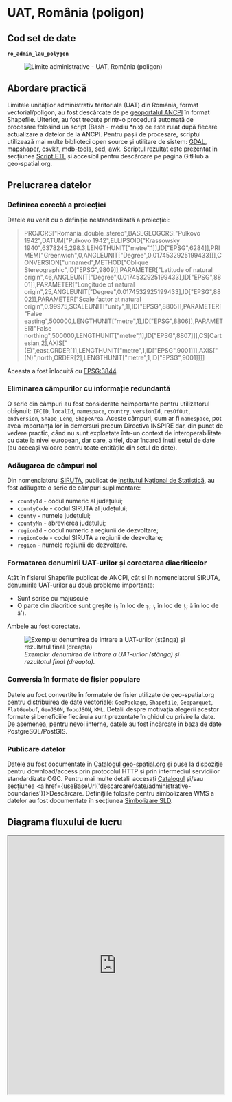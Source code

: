 
# UAT, România (poligon)

## Cod set de date

**`ro_admin_lau_polygon`**

<figure style={{ textAlign: "center" }}>
  <img src={useBaseUrl('https://services.geo-spatial.org/data/thumbnails/administrative-boundaries/lau/ro-admin-lau-polygon.svg')} alt="Limite administrative - UAT, România (poligon)" />
</figure>

## Abordare practică

Limitele unităților administrativ teritoriale (UAT) din România, format vectorial/poligon, au fost descărcate de pe [geoportalul ANCPI](https://geoportal.ancpi.ro/portal/apps/webappviewer/index.html?id=faeba2d173374445b1f13512bd477bb2) în format Shapefile. Ulterior, au fost trecute printr-o procedură automată de procesare folosind un script (Bash - mediu *nix) ce este rulat după fiecare actualizare a datelor de la ANCPI. Pentru pașii de procesare, scriptul utilizează mai multe biblioteci open source și utilitare de sistem: [GDAL](https://gdal.org), [mapshaper](https://mapshaper.org/), [csvkit](https://csvkit.readthedocs.io/en/latest/), [mdb-tools](https://mdbtools.github.io/), [sed](https://www.gnu.org/software/sed/manual/sed.html), [awk](https://www.gnu.org/software/gawk/manual/gawk.html). Scriptul rezultat este prezentat în secțiunea [Script ETL](#script-etl) și accesibil pentru descărcare pe pagina GitHub a geo-spatial.org.

## Prelucrarea datelor

### Definirea corectă a proiecției

Datele au venit cu o definiție nestandardizată a proiecției:

>PROJCRS["Romania_double_stereo",BASEGEOGCRS["Pulkovo 1942",DATUM["Pulkovo 1942",ELLIPSOID["Krassowsky 1940",6378245,298.3,LENGTHUNIT["metre",1]],ID["EPSG",6284]],PRIMEM["Greenwich",0,ANGLEUNIT["Degree",0.0174532925199433]]],CONVERSION["unnamed",METHOD["Oblique Stereographic",ID["EPSG",9809]],PARAMETER["Latitude of natural origin",46,ANGLEUNIT["Degree",0.0174532925199433],ID["EPSG",8801]],PARAMETER["Longitude of natural origin",25,ANGLEUNIT["Degree",0.0174532925199433],ID["EPSG",8802]],PARAMETER["Scale factor at natural origin",0.99975,SCALEUNIT["unity",1],ID["EPSG",8805]],PARAMETER["False easting",500000,LENGTHUNIT["metre",1],ID["EPSG",8806]],PARAMETER["False northing",500000,LENGTHUNIT["metre",1],ID["EPSG",8807]]],CS[Cartesian,2],AXIS["(E)",east,ORDER[1],LENGTHUNIT["metre",1,ID["EPSG",9001]]],AXIS["(N)",north,ORDER[2],LENGTHUNIT["metre",1,ID["EPSG",9001]]]]

Aceasta a fost înlocuită cu [EPSG:3844](https://epsg.io/3844).

### Eliminarea câmpurilor cu informație redundantă

O serie din câmpuri au fost considerate neimportante pentru utilizatorul obișnuit: `IFCID`, `localId`, `namespace`, `country`, `versionId`, `resOfOut`, `endVersion`, `Shape_Leng`, `ShapeArea`. Aceste câmpuri, cum ar fi `namespace`, pot avea importanța lor în demersuri precum Directiva INSPIRE dar, din punct de vedere practic, când nu sunt exploatate într-un context de interoperabilitate cu date la nivel european, dar care, altfel, doar încarcă inutil setul de date (au aceeași valoare pentru toate entitățile din setul de date).

### Adăugarea de câmpuri noi

Din nomenclatorul [SIRUTA](http://80.96.186.4:81/senin/classifications.htm), publicat de [Institutul Național de Statistică](https://insse.ro), au fost adăugate o serie de câmpuri suplimentare:

* `countyId` - codul numeric al județului;
* `countyCode` - codul SIRUTA al județului;
* `county` - numele județului;
* `countyMn` - abrevierea județului;
* `regionId` - codul numeric a regiunii de dezvoltare;
* `regionCode` - codul SIRUTA a regiunii de dezvoltare;
* `region` - numele regiunii de dezvoltare.

### Formatarea denumirii UAT-urilor și corectarea diacriticelor

Atât în fișierul Shapefile publicat de ANCPI, cât și în nomenclatorul SIRUTA, denumirile UAT-urilor au două probleme importante:

* Sunt scrise cu majuscule
* O parte din diacritice sunt greșite (`ş` în loc de `ș`; `ţ` în loc de `ț`; `ã` în loc de `ă`').

Ambele au fost corectate.

<figure style={{ textAlign: "center" }}>
  <img src={useBaseUrl('/img/ghiduri/procesari-etl/administrative-boundaries/corectare-denumiri-uat.jpg')} alt="Exemplu: denumirea de intrare a UAT-urilor (stânga) și rezultatul final (dreapta)" />
  <figcaption><em>Exemplu: denumirea de intrare a UAT-urilor (stânga) și rezultatul final (dreapta).</em></figcaption>
</figure>

### Conversia în formate de fișier populare

Datele au foct convertite în formatele de fișier utilizate de geo-spatial.org pentru distribuirea de date vectoriale: `GeoPackage`, `Shapefile`, `Geoparquet`, `FlatGeobuf`, `GeoJSON`, `TopoJSON`, `KML`. Detalii despre motivația alegerii acestor formate și beneficiile fiecăruia sunt prezentate în ghidul cu privire la date. De asemenea, pentru nevoi interne, datele au fost încărcate în baza de date PostgreSQL/PostGIS.

### Publicare datelor

Datele au fost documentate în [Catalogul geo-spatial.org](https://services.geo-spatial.org/geonetwork/srv/eng/catalog.search#/metadata/5d90a442-0659-4ad9-9af1-9b890b2ff0c8) și puse la dispoziție pentru download/access prin protocolul HTTP și prin intermediul serviciilor standardizate OGC. Pentru mai multe detalii accesați [Catalogul](https://services.geo-spatial.org/geonetwork/srv/eng/catalog.search#/metadata/5d90a442-0659-4ad9-9af1-9b890b2ff0c8) și/sau secțiunea <a href={useBaseUrl('descarcare/date/administrative-boundaries')}>Descărcare</a>. Definițiile folosite pentru simbolizarea WMS a datelor au fost documentate în secțiunea [Simbolizare SLD](#simbolizare-sld).

## Diagrama fluxului de lucru

<iframe
  src="http://localhost/jsoncrack/editor/?json=http://localhost/test.json"
  width="100%"
  height="600"
  style={{ border: '1px solid #ccc', borderRadius: '8px' }}
  loading="lazy"
/>

<a
  href="https://geo-spatial.org/jsoncrack/editor/?json=https://geo-spatial.org/json-etl/etl_ro_admin_lau_polygon.json"
  target="_blank"
  rel="noopener noreferrer"
>
  Deschide diagrama într-o pagină separată <i className="fa fa-external-link-alt" style={{ marginLeft: '0.3rem' }}></i>
</a>

## Script ETL

```bash title="procesare_limite_uat.sh"
#!/usr/bin/zsh

##############################################################################################################
#🛠 Publicare/actualizare UAT polygon
##############################################################################################################

#🎛 configurații

#🕹 activare mediu Anaconda cu bibliotecile necesare pentru procesare
source /home/ubuntu/anaconda3/etc/profile.d/conda.sh
conda activate geo

#🚏 definire căi date
ins_data_path="/storage/volumes/geoserver-1-storage/brute/institutii_romania/ins/siruta"
ancpi_data_path="/storage/volumes/geoserver-1-storage/brute/institutii_romania/ancpi/limite_administrative"
lau_data_path="/storage/volumes/geoserver-1-storage/administrative_boundaries/lau"
tmp_data_path="/storage/volumes/geoserver-1-storage/tmp"

#⚙️ PostGIS
pg_host="localhost"
pg_port=5432
pg_user="user"
pg_db="geospatial"
pg_pass="pass"
pg_schema="romania"

#⚙️ GeoServer
gs_url="http://localhost:8080/geoserver"
gs_user="user"
gs_pass="pass"
gs_workspace="administrative-boundaries"
gs_store="administrative-boundaries"
gs_layer_title="Limite administrative - UAT, România (poligon)"
gs_layer_abstract="Acest set de date conține limitele oficiale ale unităților administrativ teritoriale (UAT) din România, în format vectorial de tip poligon, procesat de comunitatea geo-spatial.org pe baza datelor publice furnizate de Agenția Națională de Cadastru și Publicitate Imobiliară. Versiunea curentă reflectă organizarea administrativ-teritorială valabilă în România anulului 2025."
gs_layer_keywords=("România" "UAT" "limite administrative" "vector" "poligon")
gs_layer_metadata_link="https://services.geo-spatial.org/geonetwork/srv/eng/catalog.search#/metadata/5d90a442-0659-4ad9-9af1-9b890b2ff0c8"
gs_layer_style="administrative-boundaries:ro_admin_lau_polygon_labels"
gs_layer_secondary_style="administrative-boundaries:ro_admin_lau_polygon"

#⚙️ Date
layer_name="ro_admin_lau_polygon"

echo "
🛠 Procesare UAT poligon
 "

echo "💾 Încărcare date în SQLite"

#💾 încărcare SHP ANCPI în SQLite
ogr2ogr  -of "SQLite" -a_srs "EPSG:3844" -lco LAUNDER=NO ${tmp_data_path}/uat.db ${ancpi_data_path}/Unitate_administrativa_UAT.shp

#💾 încărcare tabel regiuni de dezvoltare în SQLite
csvsql --db sqlite:///${tmp_data_path}/uat.db --insert ${ins_data_path}/siruta_zone.csv

#💾 încărcare tabel județe în SQLite
csvsql --db sqlite:///${tmp_data_path}/uat.db --insert ${ins_data_path}/siruta_judete.csv

#💾 conversie MDB în CSV
mdb-export ${ins_data_path}/siruta.mdb siruta_rez > ${tmp_data_path}/siruta.csv

#💾 formatare CSV: se elimină câmpurile nerelevante (FSJ, FS2, FS3, fictiv); se formatează câmpurile de tip text ca "lowercase"; se convertesc câmpurile SIRUTA, CODP și SIRSUP din notarea științifică în format integer
awk -F, 'BEGIN{printf("%s,%s,%s,%s,%s,%s,%s,%s,%s,%s,%s\n","siruta","denloc","codp","jud","sirsup","tip","niv","med","regiune","fsl", "rang")} NR>1{printf("%.0f,%s,%.0f,%d,%.0f,%d,%d,%s,%d,%s,%s\n",$1,tolower($2),$3,$4,$5,$6,$7,$8,$9,$13,$14)}' ${tmp_data_path}/siruta.csv > ${tmp_data_path}/siruta_corectat.csv

#💾 înlocuire diacritice incorecte ("ș" și "ț" din sedilă în virgulă; se corectează "ă")
sed -i -e 's/ş/ș/g' -e 's/ţ/ț/g' -e 's/ã/ă/g' ${tmp_data_path}/siruta_corectat.csv

#💾 conversie cîmpuri de tip text din "lowercase" în "titlecase" - este exceptat primul rînd, cel cu numele de coloane
sed -i '2,$s/.*/\L&/; 2,$s/[a-z]*/\u&/g' ${tmp_data_path}/siruta_corectat.csv

#💾 înlocuire prepoziții folosite în numele de localități din "titlecase" înapoi în "lowercase"
sed -i -e 's/ De / de /g' -e 's/ Din / din /g' -e 's/ La / la /g' -e 's/ Pe / pe /g' -e 's/ Cu / cu /g' -e 's/ Lui / lui /g' -e 's/ Cel / cel /g' -e 's/ Sub / sub /g' -e 's/ In / în /g' -e 's/ ii/ II/g' -e 's/Municipiul //g' -e 's/Oraș //g' ${tmp_data_path}/siruta_corectat.csv

#💾 încărcare tabel SIRUTA în SQLITE
csvsql --db sqlite:///${tmp_data_path}/uat.db --insert ${tmp_data_path}/siruta_corectat.csv

#💾 creare fișier final în SQLITE prin unirea datele originale optimizate (ex: câmpurile redundante eliminate) cu cele din tabelele SIRUTA
ogr2ogr -of "SQLite" -append -dsco SPATIALITE=YES -lco LAUNDER=NO -a_srs EPSG:3844 -nln ro_admin_lau_polygon -sql "SELECT CAST(a.natCode AS INTEGER) AS natCode, b.denloc AS name, a.natLevName AS natLevName, CAST(c.jud AS INTEGER) AS countyId, CAST(c.siruta AS INTEGER) AS countyCode, c.denj AS county, c.mnemonic AS countyMn, CAST(d.zona AS INTEGER) AS regionId, CAST(d.siruta AS INTEGER) AS regionCode, d.denzona AS region, a.beginvers AS version, a.GEOMETRY FROM Unitate_administrativa_UAT AS a LEFT JOIN siruta_corectat AS b ON (a.natcode = b.siruta) LEFT JOIN siruta_judete AS c ON (c.jud=b.jud) LEFT JOIN siruta_zone AS d ON (c.zona=d.zona)" ${tmp_data_path}/uat.db ${tmp_data_path}/uat.db

#💾 creare versiune GeoPackage
echo "💾 creare versiune GeoPackage"
if [ -f ${lau_data_path}/ro_admin_lau_polygon.gpkg ]; then
    rm ${lau_data_path}/ro_admin_lau_polygon.gpkg
fi
ogr2ogr -of GPKG -lco FID=id -a_srs EPSG:3844 -nln ro_admin_lau_polygon -dialect sqlite -sql "SELECT GEOMETRY AS geometry, * FROM ro_admin_lau_polygon" ${lau_data_path}/ro_admin_lau_polygon.gpkg ${tmp_data_path}/uat.db

#💾 creare fișiere Esri Shapefile
echo "💾 creare fișiere Esri Shapefile"
if [ -f ${lau_data_path}/ro_admin_lau_polygon.zip ]; then
    rm ${lau_data_path}/ro_admin_lau_polygon.zip
fi
ogr2ogr -lco ENCODING=UTF-8 -nln ro_admin_lau_polygon -dialect sqlite -sql "SELECT a.id AS id, * FROM ro_admin_lau_polygon AS a" ${lau_data_path}/ro_admin_lau_polygon.shp ${lau_data_path}/ro_admin_lau_polygon.gpkg

#📦 arhivare fișiere shp
echo "📦 arhivare fișiere shp"
zip -j ${lau_data_path}/ro_admin_lau_polygon.zip ${lau_data_path}/ro_admin_lau_polygon.dbf ${lau_data_path}/ro_admin_lau_polygon.shp ${lau_data_path}/ro_admin_lau_polygon.prj ${lau_data_path}/ro_admin_lau_polygon.shx ${lau_data_path}/ro_admin_lau_polygon.cpg

#💾 creare versiune FlatGeobuf
echo "💾 creare versiune FlatGeobuf"
if [ -f ${lau_data_path}/ro_admin_lau_polygon.fgb ]; then
    rm ${lau_data_path}/ro_admin_lau_polygon.fgb
fi
ogr2ogr -of FlatGeobuf -nlt MULTIPOLYGON -nln ro_admin_lau_polygon -dialect sqlite -sql "SELECT a.id AS id, * FROM ro_admin_lau_polygon AS a" ${lau_data_path}/ro_admin_lau_polygon.fgb ${lau_data_path}/ro_admin_lau_polygon.gpkg

#💾 creare versiune GeoParquet
echo "💾 creare versiune GeoParquet"
if [ -f ${lau_data_path}/ro_admin_lau_polygon.parquet ]; then
    rm ${lau_data_path}/ro_admin_lau_polygon.parquet
fi
ogr2ogr -of Parquet -nlt MULTIPOLYGON -nln ro_admin_lau_polygon -dialect sqlite -sql "SELECT a.id AS id, * FROM ro_admin_lau_polygon AS a" ${lau_data_path}/ro_admin_lau_polygon.parquet ${lau_data_path}/ro_admin_lau_polygon.gpkg

#💾 creare versiune GeoJSON
echo "💾 creare versiune GeoJSON"
if [ -f ${lau_data_path}/ro_admin_lau_polygon.geojson ]; then
    rm ${lau_data_path}/ro_admin_lau_polygon.geojson
fi
ogr2ogr -of GeoJSON -t_srs EPSG:4326 -nln ro_admin_lau_polygon -dialect sqlite -sql "SELECT a.id AS id, * FROM ro_admin_lau_polygon AS a" ${lau_data_path}/ro_admin_lau_polygon.geojson ${lau_data_path}/ro_admin_lau_polygon.gpkg

#💾 creare versiune KML
echo "💾 creare versiune KML"
if [ -f ${lau_data_path}/ro_admin_lau_polygon.kml ]; then
    rm ${lau_data_path}/ro_admin_lau_polygon.kml
fi
ogr2ogr -of KML -t_srs EPSG:4326 -dsco NameField=name ${lau_data_path}/ro_admin_lau_polygon.kml ${lau_data_path}/ro_admin_lau_polygon.gpkg

#💾 creare versiune TopoJSON
echo "💾 creare versiune TopoJSON"
if [ -f ${lau_data_path}/ro_admin_lau_polygon.topojson ]; then
    rm ${lau_data_path}/ro_admin_lau_polygon.topojson
fi
mapshaper -i ${lau_data_path}/ro_admin_lau_polygon.geojson -o format=topojson ${lau_data_path}/ro_admin_lau_polygon.topojson

#💾 actualizarea setului de date în baza de date PostGIS
echo "💾 actualizarea setului de date în baza de date PostGIS"
ogr2ogr -of PostgreSQL PG:"host=${pg_host} port=${pg_port} user=${pg_user} dbname=${pg_db} password=${pg_pass}" -lco schema=${pg_schema} -lco GEOMETRY_NAME=geom -lco overwrite=yes ${lau_data_path}/${layer_name}.gpkg ${layer_name} -skipfailures -overwrite

#🖇 indexare date PostGIS
psql -h ${pg_host} -p ${pg_port} -U ${pg_user} -d ${pg_db} -c "
CREATE INDEX ${layer_name}_geom_idx ON romania.${layer_name} USING GIST (geom);
CLUSTER romania.${layer_name} USING ${layer_name}_geom_idx;"

#💾 publicarea/actualizarea serviciilor de date
echo "💾 publicarea/actualizarea serviciilor de date"

#❌ ștergere strat existent (dacă există)
echo "🔍 Verificare dacă există stratul."
HTTP_STATUS=$(curl -s -o /dev/null -w "%{http_code}" -u $gs_user:$gs_pass \
  "${gs_url}/rest/layers/${gs_workspace}:${layer_name}.xml")

if [ "$HTTP_STATUS" == "200" ]; then
    echo "⚠️  Stratul există. Se șterge."
    curl -s -u $gs_user:$gs_pass -XDELETE \
      "${gs_url}/rest/layers/${gs_workspace}:${layer_name}?recurse=true"
    echo "🗑️  Stratul a fost șters."
else
    echo "✅ Nu există strat cu acest nume."
fi

#💾 creare strat
echo "➕ Creare strat ${layer_name}"
curl -s -u $gs_user:$gs_pass -XPOST -H "Content-type: text/xml" \
  -d "<featureType>
         <name>${layer_name}</name>
         <nativeName>${layer_name}</nativeName>
         <title>${gs_layer_title}</title>
         <abstract>${gs_layer_abstract}</abstract>
     </featureType>" \
  "${gs_url}/rest/workspaces/${gs_workspace}/datastores/${gs_store}/featuretypes"

#💾 adăugare detalii suplimentare (keywords și metadata link)
echo "📝 Actualizare metadate"
keywords_xml=""
for keyword in "${gs_layer_keywords[@]}"; do
    keywords_xml+="<string>${keyword}</string>"
done

curl -s -u $gs_user:$gs_pass -XPUT -H "Content-type: text/xml" \
-d "<featureType>
        <keywords>
            ${keywords_xml}
        </keywords>
        <metadataLinks>
            <metadataLink>
                <type>text/xml</type>
                <metadataType>ISO19115:2003</metadataType>
                <content>${gs_layer_metadata_link}</content>
            </metadataLink>
        </metadataLinks>
    </featureType>" \
"${gs_url}/rest/workspaces/${gs_workspace}/datastores/${gs_store}/featuretypes/${layer_name}"

#💾 Setare stil implicit + atașare stil suplimentar
echo "🎨 Setare stil implicit + atașare stil suplimentar..."
curl -s -u $gs_user:$gs_pass -XPUT -H "Content-type: text/xml" \
  -d "<layer>
         <defaultStyle>
             <name>${gs_layer_style##*:}</name>
         </defaultStyle>
         <styles>
             <style>
                 <name>${gs_layer_secondary_style##*:}</name>
             </style>
         </styles>
     </layer>" \
  "${gs_url}/rest/layers/${gs_workspace}:${layer_name}"

echo "✅ Stratul ${layer_name} a fost adăugat și configurat cu succes în GeoServer."

#🗑️ Ștergere fișiere intermediare
echo "🗑️ Ștergere fișiere Shapefile"
rm ${lau_data_path}/${layer_name}.dbf ${lau_data_path}/${layer_name}.shp ${lau_data_path}/${layer_name}.prj ${lau_data_path}/${layer_name}.shx ${lau_data_path}/${layer_name}.cpg ${tmp_data_path}/uat.db ${tmp_data_path}/siruta.csv ${tmp_data_path}/siruta_corectat.csv
```

## Simbolizare SLD

### Simbolizare SLD implicită

```xml title="ro_admin_lau_polygon_labels.sld"
<?xml version="1.0" encoding="UTF-8"?>
<StyledLayerDescriptor xmlns="http://www.opengis.net/sld" xmlns:ogc="http://www.opengis.net/ogc" xmlns:xsi="http://www.w3.org/2001/XMLSchema-instance" xsi:schemaLocation="http://www.opengis.net/sld http://schemas.opengis.net/sld/1.1.0/StyledLayerDescriptor.xsd" xmlns:xlink="http://www.w3.org/1999/xlink" xmlns:se="http://www.opengis.net/se" version="1.1.0">
  <NamedLayer>
  <se:Name>UAT-uri</se:Name>
  <UserStyle>
    <se:Name>Limită UAT</se:Name>
      <se:FeatureTypeStyle>

      <!-- Regula afișată doar la scări < 1:300.000, fără etichete -->
        <se:Rule>
          <se:Name>Limită UAT</se:Name>
          <se:MinScaleDenominator>300000</se:MinScaleDenominator>
          <se:PolygonSymbolizer>
            <se:Stroke>
              <se:SvgParameter name="stroke">#be2edd</se:SvgParameter>
              <se:SvgParameter name="stroke-width">1</se:SvgParameter>
              <se:SvgParameter name="stroke-linejoin">bevel</se:SvgParameter>
            </se:Stroke>
          </se:PolygonSymbolizer>
        </se:Rule>

        <!-- Regula afișată doar la scări > 1:300.000, cu etichete -->
        <se:Rule>
          <se:Name>Limită UAT</se:Name>
          <se:MaxScaleDenominator>300000</se:MaxScaleDenominator>
          <se:PolygonSymbolizer>
            <se:Stroke>
              <se:SvgParameter name="stroke">#be2edd</se:SvgParameter>
              <se:SvgParameter name="stroke-width">1</se:SvgParameter>
              <se:SvgParameter name="stroke-linejoin">bevel</se:SvgParameter>
            </se:Stroke>
          </se:PolygonSymbolizer>
          <se:TextSymbolizer>
            <se:Label>
              <ogc:PropertyName>name</ogc:PropertyName>
            </se:Label>
            <se:Font>
              <se:SvgParameter name="font-family">Helvetica</se:SvgParameter>
              <se:SvgParameter name="font-size">14</se:SvgParameter>
            </se:Font>
            <se:LabelPlacement>
              <se:PointPlacement>
                <se:AnchorPoint>
                  <se:AnchorPointX>0</se:AnchorPointX>
                  <se:AnchorPointY>0.5</se:AnchorPointY>
                </se:AnchorPoint>
              </se:PointPlacement>
            </se:LabelPlacement>
            <se:Halo>
              <se:Radius>2</se:Radius>
              <se:Fill>
                <se:SvgParameter name="fill">#ffffff</se:SvgParameter>
              </se:Fill>
            </se:Halo>
            <se:Fill>
              <se:SvgParameter name="fill">#be2edd</se:SvgParameter>
            </se:Fill>
            <se:VendorOption name="maxDisplacement">1</se:VendorOption>
          </se:TextSymbolizer>
        </se:Rule>

      </se:FeatureTypeStyle>
    </UserStyle>
  </NamedLayer>
</StyledLayerDescriptor>
```
Fișier accesibil și pe [GitHub](https://github.com/geospatialorg/simbolizare/blob/main/sld/administrative-boundaries/ro_admin_lau_polygon_labels.sld).

### Simbolizare SLD alternativă

```xml title="ro_admin_lau_polygon.sld"
<?xml version="1.0" encoding="UTF-8"?>
<StyledLayerDescriptor xmlns="http://www.opengis.net/sld" xmlns:ogc="http://www.opengis.net/ogc" xmlns:xsi="http://www.w3.org/2001/XMLSchema-instance" xsi:schemaLocation="http://www.opengis.net/sld http://schemas.opengis.net/sld/1.1.0/StyledLayerDescriptor.xsd" xmlns:xlink="http://www.w3.org/1999/xlink" xmlns:se="http://www.opengis.net/se" version="1.1.0">
  <NamedLayer>
  <se:Name>UAT-uri</se:Name>
  <UserStyle>
    <se:Name>Limită UAT</se:Name>
    <se:FeatureTypeStyle>
      <se:Rule>
        <se:Name>Limită UAT</se:Name>
          <se:PolygonSymbolizer>
            <se:Stroke>
              <se:SvgParameter name="stroke">#be2edd</se:SvgParameter>
              <se:SvgParameter name="stroke-width">1</se:SvgParameter>
              <se:SvgParameter name="stroke-linejoin">bevel</se:SvgParameter>
            </se:Stroke>
          </se:PolygonSymbolizer>
        </se:Rule>
      </se:FeatureTypeStyle>
    </UserStyle>
  </NamedLayer>
</StyledLayerDescriptor>
```
Fișier accesibil și pe [GitHub](https://github.com/geospatialorg/simbolizare/blob/main/sld/administrative-boundaries/ro_admin_lau_polygon.sld).
